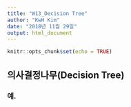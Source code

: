 ```yaml
---
title: "W13_Decision Tree"
author: "KwH Kim"
date: "2018년 11월 29일"
output: html_document
---
```


```r
knitr::opts_chunk$set(echo = TRUE)
```

## 의사결정나무(Decision Tree)

### 예. 
